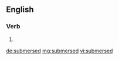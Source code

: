 ==English==

===Verb===
{{head|en}}

# {{en-past of|submerse}}

[[de:submersed]]
[[mg:submersed]]
[[vi:submersed]]